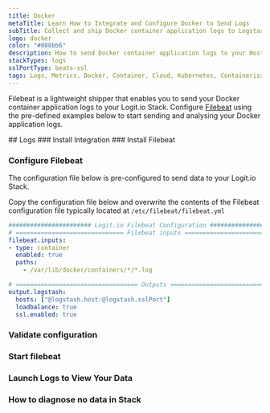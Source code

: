 ```yaml
---
title: Docker
metaTitle: Learn How to Integrate and Configure Docker to Send Logs
subTitle: Collect and ship Docker container application logs to Logstash and Elasticsearch
logo: docker
color: "#008bb6"
description: How to send Docker container application logs to your Hosted ELK Logstash instance. Configure Filebeat to send Docker container logs to your Logit.io Stack.
stackTypes: logs
sslPortType: beats-ssl
tags: Logs, Metrics, Docker, Container, Cloud, Kubernetes, Containerization, Microservices, Hub, Cloud Logs
---
```


Filebeat is a lightweight shipper that enables you to send your 
Docker container application logs to your Logit.io Stack. 
Configure [Filebeat](/integrations/log-management/shippers/filebeat) using the pre-defined 
examples below to start sending and analysing your Docker application logs.

<Steps>
  ## Logs
  ### Install Integration
  <InstallIntegration/>
  ### Install Filebeat

  <InstallFilebeat />

  ### Configure Filebeat

The configuration file below is pre-configured to send data to your Logit.io Stack.
        
Copy the configuration file below and overwrite the contents of the Filebeat 
configuration file typically located at `/etc/filebeat/filebeat.yml`

```yml copy showLineNumbers /@logstash.host/ /@logstash.sslPort/
####################### Logit.io Filebeat Configuration #########################
# ============================== Filebeat inputs ===============================
filebeat.inputs:
- type: container
  enabled: true
  paths:
    - /var/lib/docker/containers/*/*.log

# ================================== Outputs ===================================
output.logstash:
  hosts: ["@logstash.host:@logstash.sslPort"]
  loadbalance: true
  ssl.enabled: true
```

  ### Validate configuration

  <ValidateBeat beatname="filebeat" />

  ### Start filebeat
  
  <StartFilebeat />

  ### Launch Logs to View Your Data

  <LaunchVisualizer type="logs" />


  ### How to diagnose no data in Stack

  <DiagnoseNoData />

</Steps>